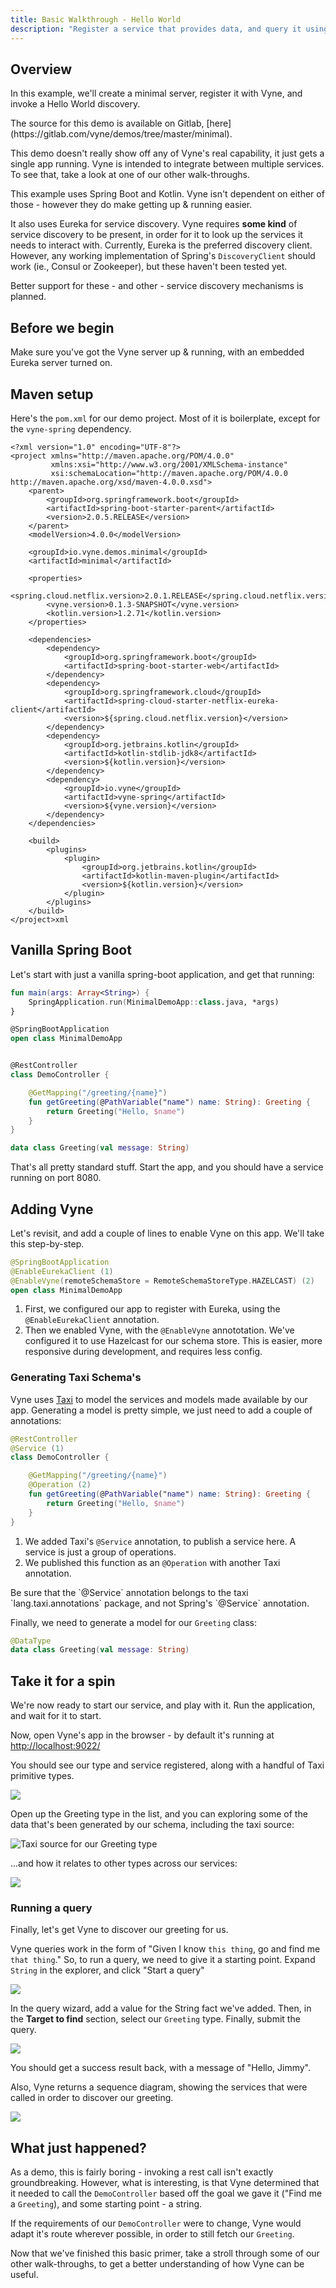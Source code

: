 ```yaml
---
title: Basic Walkthrough - Hello World
description: "Register a service that provides data, and query it using Vyne"
---
```



## Overview

In this example, we'll create a minimal server, register it with Vyne, and invoke a Hello World discovery.

<Hint>
  The source for this demo is available on Gitlab,
  [here](https://gitlab.com/vyne/demos/tree/master/minimal).
</Hint>

This demo doesn't really show off any of Vyne's real capability, it just gets a single app running. Vyne is intended to integrate between multiple services. To see that, take a look at one of our other walk-throughs.

This example uses Spring Boot and Kotlin. Vyne isn't dependent on either of those - however they do make getting up & running easier.

It also uses Eureka for service discovery. Vyne requires **some kind** of service discovery to be present, in order for it to look up the services it needs to interact with. Currently, Eureka is the preferred discovery client. However, any working implementation of Spring's `DiscoveryClient` should work \(ie., Consul or Zookeeper\), but these haven't been tested yet.

Better support for these - and other - service discovery mechanisms is planned.

## Before we begin

Make sure you've got the Vyne server <Link to="../running-the-vyne-server">up & running</Link>, with an embedded Eureka server turned on.

## Maven setup

Here's the `pom.xml` for our demo project. Most of it is boilerplate, except for the `vyne-spring` dependency.

```markup
<?xml version="1.0" encoding="UTF-8"?>
<project xmlns="http://maven.apache.org/POM/4.0.0"
         xmlns:xsi="http://www.w3.org/2001/XMLSchema-instance"
         xsi:schemaLocation="http://maven.apache.org/POM/4.0.0 http://maven.apache.org/xsd/maven-4.0.0.xsd">
    <parent>
        <groupId>org.springframework.boot</groupId>
        <artifactId>spring-boot-starter-parent</artifactId>
        <version>2.0.5.RELEASE</version>
    </parent>
    <modelVersion>4.0.0</modelVersion>

    <groupId>io.vyne.demos.minimal</groupId>
    <artifactId>minimal</artifactId>

    <properties>
        <spring.cloud.netflix.version>2.0.1.RELEASE</spring.cloud.netflix.version>
        <vyne.version>0.1.3-SNAPSHOT</vyne.version>
        <kotlin.version>1.2.71</kotlin.version>
    </properties>

    <dependencies>
        <dependency>
            <groupId>org.springframework.boot</groupId>
            <artifactId>spring-boot-starter-web</artifactId>
        </dependency>
        <dependency>
            <groupId>org.springframework.cloud</groupId>
            <artifactId>spring-cloud-starter-netflix-eureka-client</artifactId>
            <version>${spring.cloud.netflix.version}</version>
        </dependency>
        <dependency>
            <groupId>org.jetbrains.kotlin</groupId>
            <artifactId>kotlin-stdlib-jdk8</artifactId>
            <version>${kotlin.version}</version>
        </dependency>
        <dependency>
            <groupId>io.vyne</groupId>
            <artifactId>vyne-spring</artifactId>
            <version>${vyne.version}</version>
        </dependency>
    </dependencies>

    <build>
        <plugins>
            <plugin>
                <groupId>org.jetbrains.kotlin</groupId>
                <artifactId>kotlin-maven-plugin</artifactId>
                <version>${kotlin.version}</version>
            </plugin>
        </plugins>
    </build>
</project>xml
```

## Vanilla Spring Boot

Let's start with just a vanilla spring-boot application, and get that running:

```kotlin
fun main(args: Array<String>) {
    SpringApplication.run(MinimalDemoApp::class.java, *args)
}

@SpringBootApplication
open class MinimalDemoApp


@RestController
class DemoController {

    @GetMapping("/greeting/{name}")
    fun getGreeting(@PathVariable("name") name: String): Greeting {
        return Greeting("Hello, $name")
    }
}

data class Greeting(val message: String)
```

That's all pretty standard stuff. Start the app, and you should have a service running on port 8080.

## Adding Vyne

Let's revisit, and add a couple of lines to enable Vyne on this app. We'll take this step-by-step.

```kotlin
@SpringBootApplication
@EnableEurekaClient (1)
@EnableVyne(remoteSchemaStore = RemoteSchemaStoreType.HAZELCAST) (2)
open class MinimalDemoApp
```

1. First, we configured our app to register with Eureka, using the `@EnableEurekaClient` annotation.
2. Then we enabled Vyne, with the `@EnableVyne` annototation. We've configured it to use Hazelcast for our <Link to="../../running-a-local-taxonomy-editor-environment/vyne-components#schema-stores">schema store</Link>. This is easier, more responsive during development, and requires less config.

### Generating Taxi Schema's

Vyne uses [Taxi](https://docs.taxilang.org) to model the services and models made available by our app. Generating a model is pretty simple, we just need to add a couple of annotations:

```kotlin
@RestController
@Service (1)
class DemoController {

    @GetMapping("/greeting/{name}")
    @Operation (2)
    fun getGreeting(@PathVariable("name") name: String): Greeting {
        return Greeting("Hello, $name")
    }
}
```

1. We added Taxi's `@Service` annotation, to publish a service here. A service is just a group of operations.
2. We published this function as an `@Operation` with another Taxi annotation.

<Discourage>
  Be sure that the `@Service` annotation belongs to the taxi
  `lang.taxi.annotations` package, and not Spring's `@Service` annotation.
</Discourage>

Finally, we need to generate a model for our `Greeting` class:

```kotlin
@DataType
data class Greeting(val message: String)
```

## Take it for a spin

We're now ready to start our service, and play with it. Run the application, and wait for it to start.

Now, open Vyne's app in the browser - by default it's running at [http://localhost:9022/](http://localhost:9022/)

You should see our type and service registered, along with a handful of Taxi primitive types.

![](/assets/minimal-vyne.png)

Open up the Greeting type in the list, and you can exploring some of the data that's been generated by our schema, including the taxi source:

![Taxi source for our Greeting type](/assets/minimal-taxi.png)

...and how it relates to other types across our services:

![](/assets/greeting-links.png)

### Running a query

Finally, let's get Vyne to discover our greeting for us.

Vyne queries work in the form of "Given I know `this thing`, go and find me `that thing`." So, to run a query, we need to give it a starting point. Expand `String` in the explorer, and click "Start a query"

![](/assets/image%20%289%29.png)

In the query wizard, add a value for the String fact we've added. Then, in the **Target to find** section, select our `Greeting` type. Finally, submit the query.

![](/assets/image%20%2813%29.png)

You should get a success result back, with a message of "Hello, Jimmy".

Also, Vyne returns a sequence diagram, showing the services that were called in order to discover our greeting.

![](/assets/image%20%2823%29.png)

## What just happened?

As a demo, this is fairly boring - invoking a rest call isn't exactly groundbreaking. However, what is interesting, is that Vyne determined that it needed to call the `DemoController` based off the goal we gave it \("Find me a `Greeting`\), and some starting point - a string.

If the requirements of our `DemoController` were to change, Vyne would adapt it's route wherever possible, in order to still fetch our `Greeting`.

Now that we've finished this basic primer, take a stroll through some of our other walk-throughs, to get a better understanding of how Vyne can be useful.
